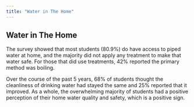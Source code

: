 ```yaml
---
title: "Water in The Home"
---
```


## Water in The Home

The survey showed that most students (80.9%) do have access to piped water at home, and the majority did not apply any treatment to make that water safe. For those that did use treatments, 42% reported the primary method was boiling.


Over the course of the past 5 years, 68% of students thought the cleanliness of drinking water had stayed the same and 25% reported that it improved. As a whole, the overwhelming majority of students had a positive perception of their home water quality and safety, which is a positive sign.

